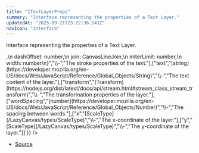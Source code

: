 ```yaml
---
title: "ITextLayerProps"
summary: "Interface representing the properties of a Text Layer."
updatedAt: "2025-09-21T23:22:36.541Z"
navIcon: "interface"
---
```



Interface representing the properties of a Text Layer.

<Table data={{ headers: [{"content":"Property","key":"property","sortable":true},{"content":"Type","key":"type","sortable":true},{"content":"Value","key":"value","sortable":true},{"content":"Description","key":"description"}], rows: [["align","[AnyTextAlign](/LazyCanvas/types/AnyTextAlign)","\\-","The alignment of the text."],["baseline","[AnyTextBaseline](/LazyCanvas/types/AnyTextBaseline)","\\-","The baseline of the text."],["centring","[AnyCentring](/LazyCanvas/types/AnyCentring)","\\-","The centring type of the layer."],["direction","[AnyTextDirection](/LazyCanvas/types/AnyTextDirection)","\\-","The direction of the text."],["fillStyle","[ColorType](/LazyCanvas/types/ColorType)","\\-","The fill style (color or pattern) of the layer."],["filled","[boolean](https://developer.mozilla.org/en-US/docs/Web/JavaScript/Reference/Global_Objects/Boolean)","\\-","Whether the layer is filled."],["filter","[string](https://developer.mozilla.org/en-US/docs/Web/JavaScript/Reference/Global_Objects/String)","\\-","The filter effects applied to the layer."],["font","\\{\n  family: string,\n  size: number,\n  weight: AnyWeight\n}","\\-","The font configuration for the text."],["globalComposite","[AnyGlobalCompositeOperation](/LazyCanvas/types/AnyGlobalCompositeOperation)","\\-","The global composite operation applied to the layer."],["letterSpacing","[number](https://developer.mozilla.org/en-US/docs/Web/JavaScript/Reference/Global_Objects/Number)","\\-","The spacing between letters."],["multiline","\\{\n  enabled: boolean,\n  spacing: number\n}","\\-","Configuration for multiline text."],["opacity","[number](https://developer.mozilla.org/en-US/docs/Web/JavaScript/Reference/Global_Objects/Number)","\\-","The opacity of the layer, ranging from 0 to 1."],["shadow","\\{\n  blur: number,\n  color: string,\n  offsetX: number,\n  offsetY: number\n}","\\-","The shadow properties of the layer."],["size","\\{\n  height: ScaleType,\n  width: ScaleType\n}","\\-","The size of the text layer, including width and height."],["stroke","\\{\n  cap: CanvasLineCap,\n  dash: Array\\<number\\>,\n  dashOffset: number,\n  join: CanvasLineJoin,\n  miterLimit: number,\n  width: number\n}","\\-","The stroke properties of the text."],["text","[string](https://developer.mozilla.org/en-US/docs/Web/JavaScript/Reference/Global_Objects/String)","\\-","The text content of the layer."],["transform","[Transform](https://nodejs.org/dist/latest/docs/api/stream.html#stream_class_stream_transform)","\\-","The transformation properties of the layer."],["wordSpacing","[number](https://developer.mozilla.org/en-US/docs/Web/JavaScript/Reference/Global_Objects/Number)","\\-","The spacing between words."],["x","[ScaleType](/LazyCanvas/types/ScaleType)","\\-","The x-coordinate of the layer."],["y","[ScaleType](/LazyCanvas/types/ScaleType)","\\-","The y-coordinate of the layer."]] }} />


- [Source](https://github.com/NMMTY/LazyCanvas/blob/ba4be40168e49b0348ae523995fc10eec8149d6c/packages/lazycanvas/src/structures/components/TextLayer.ts#L47)